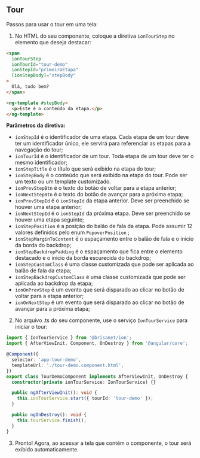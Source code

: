 
<Meta title="Ion/Data Display/Tour/Docs" component={TourStepDemoComponent} />


## Tour

Passos para usar o tour em uma tela:

1. No HTML do seu componente, coloque a diretiva `ionTourStep` no elemento que deseja destacar:

```html
<span
  ionTourStep
  ionTourId="tour-demo"
  ionStepId="primeiraEtapa"
  [ionStepBody]="stepBody"
>
  Olá, tudo bem?
</span>

<ng-template #stepBody>
  <p>Este é o conteúdo da etapa.</p>
</ng-template>
```

**Parâmetros da diretiva:**

- `ionStepId` é o identificador de uma etapa. Cada etapa de um tour deve ter um identificador único, ele servirá para referenciar as etapas para a navegação do tour;
- `ionTourId` é o identificador de um tour. Toda etapa de um tour deve ter o mesmo identificador;
- `ionStepTitle` é o título que será exibido na etapa do tour;
- `ionStepBody` é o conteúdo que será exibido na etapa do tour. Pode ser um texto ou um template customizado.
- `ionPrevStepBtn` é o texto do botão de voltar para a etapa anterior;
- `ionNextStepBtn` é o texto do botão de avançar para a próxima etapa;
- `ionPrevStepId` é o `ionStepId` da etapa anterior. Deve ser preenchido se houver uma etapa anterior;
- `ionNextStepId` é o `ionStepId` da próxima etapa. Deve ser preenchido se houver uma etapa seguinte;
- `ionStepPosition` é a posição do balão de fala da etapa. Pode assumir 12 valores definidos pelo enum `PopoverPosition` ;
- `ionStepMarginToContent` é o espaçamento entre o balão de fala e o inicio da borda do backdrop;
- `ionStepBackdropPadding` é o espaçamento que fica entre o elemento destacado e o inicio da borda escurecida do backdrop;
- `ionStepCustomClass` é uma classe customizada que pode ser aplicada ao balão de fala da etapa;
- `ionStepBackdropCustomClass` é uma classe customizada que pode ser aplicada ao backdrop da etapa;
- `ionOnPrevStep` é um evento que será disparado ao clicar no botão de voltar para a etapa anterior;
- `ionOnNextStep` é um evento que será disparado ao clicar no botão de avançar para a próxima etapa;

2. No arquivo .ts do seu componente, use o serviço `IonTourService` para iniciar o tour:

```ts
import { IonTourService } from '@brisanet/ion';
import { AfterViewInit, Component, OnDestroy } from '@angular/core';

@Component({
  selector: 'app-tour-demo',
  templateUrl: './tour-demo.component.html',
})
export class TourDemoComponent implements AfterViewInit, OnDestroy {
  constructor(private ionTourService: IonTourService) {}

  public ngAfterViewInit(): void {
    this.ionTourService.start({ tourId: 'tour-demo' });
  }

  public ngOnDestroy(): void {
    this.tourService.finish();
  }
}
```

3. Pronto! Agora, ao acessar a tela que contém o componente, o tour será exibido automaticamente.
